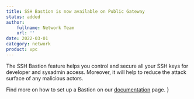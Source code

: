 ```yaml
---
title: SSH Bastion is now available on Public Gateway
status: added
author:
    fullname: Network Team
    url: ''
date: 2022-03-01
category: network
product: vpc
---
```


The SSH Bastion feature helps you control and secure all your SSH keys for developer and sysadmin access. Moreover, it will help to reduce the attack surface of any malicious actors.

Find more on how to set up a Bastion on our [documentation](ttps://www.scaleway.com/en/docs/network/vpc/how-to/use-ssh-bastion/) page.
            }